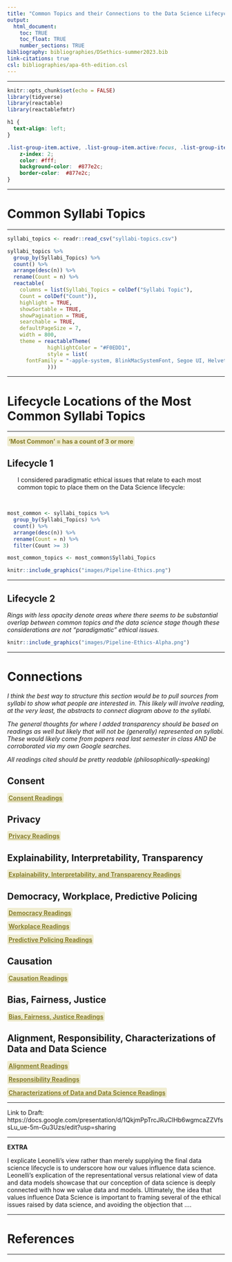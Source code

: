 ```yaml
---
title: "Common Topics and their Connections to the Data Science Lifecycle"
output: 
  html_document:
    toc: TRUE
    toc_float: TRUE
    number_sections: TRUE
bibliography: bibliographies/DSethics-summer2023.bib
link-citations: true
csl: bibliographies/apa-6th-edition.csl
---
```


----

```r
knitr::opts_chunk$set(echo = FALSE)
library(tidyverse)
library(reactable)
library(reactablefmtr)
```


```css
h1 {
  text-align: left;
}

.list-group-item.active, .list-group-item.active:focus, .list-group-item.active:hover {
    z-index: 2;
    color: #fff;
    background-color:  #877e2c;
    border-color:  #877e2c;
}
```

----

# Common Syllabi Topics

----

```r
syllabi_topics <- readr::read_csv("syllabi-topics.csv")

syllabi_topics %>%
  group_by(Syllabi_Topics) %>%
  count() %>%
  arrange(desc(n)) %>%
  rename(Count = n) %>%
  reactable(
    columns = list(Syllabi_Topics = colDef("Syllabi Topic"),
    Count = colDef("Count")),
    highlight = TRUE,
    showSortable = TRUE,
    showPagination = TRUE,
    searchable = TRUE,
    defaultPageSize = 7,
    width = 800,
    theme = reactableTheme(
             highlightColor = "#F0EDD1",
             style = list(
      fontFamily = "-apple-system, BlinkMacSystemFont, Segoe UI, Helvetica, Arial, sans-serif"
             )))
```

----

# Lifecycle Locations of the Most Common Syllabi Topics 

----

<span style="color:#877e2c; background-color: #F0EDD1; border: 3px solid #F0EDD1; border-radius: 4px;">**'Most Common' = has a count of 3 or more**</span>
<br>

## Lifecycle 1

<ul> I considered paradigmatic ethical issues that relate to each most common topic to place them on the Data Science lifecycle:</ul>

<br>


```r
most_common <- syllabi_topics %>%
  group_by(Syllabi_Topics) %>%
  count() %>%
  arrange(desc(n)) %>%
  rename(Count = n) %>%
  filter(Count >= 3)

most_common_topics <- most_common$Syllabi_Topics
```

```r
knitr::include_graphics("images/Pipeline-Ethics.png")
```


----

## Lifecycle 2

*Rings with less opacity denote areas where there seems to be substantial overlap between common topics and the data science stage though these considerations are not "paradigmatic" ethical issues.* 

```r
knitr::include_graphics("images/Pipeline-Ethics-Alpha.png")
```


----

# Connections

*I think the best way to structure this section would be to pull sources from syllabi to show what people are interested in. This likely will involve reading, at the very least, the abstracts to connect diagram above to the syllabi.*

*The general thoughts for where I added transparency should be based on readings as well but likely that will not be (generally) represented on syllabi. These would likely come from papers read last semester in class AND be corroborated via my own Google searches.*

*All readings cited should be pretty readable (philosophically-speaking)*

## Consent

<a style="color:#877e2c; background-color: #F0EDD1; border: 3px solid #F0EDD1; border-radius: 4px;" href="Consent.html">**Consent Readings**</a>

## Privacy

<a style="color:#877e2c; background-color: #F0EDD1; border: 3px solid #F0EDD1; border-radius: 4px;" href="Consent.html">**Privacy Readings**</a>

## Explainability, Interpretability, Transparency

<a style="color:#877e2c; background-color: #F0EDD1; border: 3px solid #F0EDD1; border-radius: 4px;" href="Consent.html">**Explainability, Interpretability, and Transparency Readings**</a>

## Democracy, Workplace, Predictive Policing

<a style="color:#877e2c; background-color: #F0EDD1; border: 3px solid #F0EDD1; border-radius: 4px;" href="Consent.html">**Democracy Readings**</a>

<a style="color:#877e2c; background-color: #F0EDD1; border: 3px solid #F0EDD1; border-radius: 4px;" href="Consent.html">**Workplace Readings**</a>

<a style="color:#877e2c; background-color: #F0EDD1; border: 3px solid #F0EDD1; border-radius: 4px;" href="Consent.html">**Predictive Policing Readings**</a>

## Causation

<a style="color:#877e2c; background-color: #F0EDD1; border: 3px solid #F0EDD1; border-radius: 4px;" href="Consent.html">**Causation Readings**</a>

## Bias, Fairness, Justice

<a style="color:#877e2c; background-color: #F0EDD1; border: 3px solid #F0EDD1; border-radius: 4px;" href="Consent.html">**Bias, Fairness, Justice Readings**</a>

## Alignment, Responsibility, Characterizations of Data and Data Science

<a style="color:#877e2c; background-color: #F0EDD1; border: 3px solid #F0EDD1; border-radius: 4px;" href="Consent.html">**Alignment Readings**</a>

<a style="color:#877e2c; background-color: #F0EDD1; border: 3px solid #F0EDD1; border-radius: 4px;" href="Consent.html">**Responsibility Readings**</a>

<a style="color:#877e2c; background-color: #F0EDD1; border: 3px solid #F0EDD1; border-radius: 4px;" href="Consent.html">**Characterizations of Data and Data Science Readings**</a>


----

Link to Draft: https://docs.google.com/presentation/d/1QkjmPpTrcJRuClHb6wgmcaZZVfssLu_ue-5m-Gu3Uzs/edit?usp=sharing

----

**EXTRA**

I explicate Leonelli's view rather than merely supplying the final data science lifecycle is to underscore how our values influence data science. Leonelli's explication of the representational versus relational view of data and data models showcase that our conception of data science is deeply connected with how we value data and models. Ultimately, the idea that values influence Data Science is important to framing several of the ethical issues raised by data science, and avoiding the objection that .... 

----

# References

----


